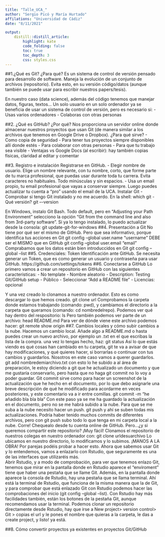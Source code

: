```yaml
---
title: "Talle_UCA_"
author: "Sergio Picó y María Hurtado"
affilations: "Universidad de Cádiz"
date: "8/11/2021"

output: 
    distill::distill_article:
        highlight: kate
        code_folding: false  
        toc: true     
        toc_depth: 3
        css: styles.css     
---
```

        
##1.¿Qué es Git? ¿Para qué?
Es un sistema de control de versión pensado para desarrollo de software. Maneja la evolución de un conjunto de archivos (repositorio). Evita esto, en su versión código/datos (aunque también se puede usar para escribir nuestros papers/tesis).

En nuestro caso (data science), además del código tenemos que manejar datos, figuras, textos…
Un solo usuario en un solo ordenador ya se beneficia de usar un sistema de control de versión, pero es necesario si:
- Usas varios ordenadores
- Colaboras con otras personas

##2. ¿Qué es GitHub? ¿Por qué?
Nos proporciona un servidor online donde almacenar nuestros proyectos que usan Git (de manera similar a los archivos que tenemos en Google Drive o Dropbox).
¿Para qué sirve?
- Como copia de seguridad
- Para tener tus proyectos siempre disponibles allí donde estés
- Para colaborar con otras personas
- Para que tu trabajo sea visible
- Ventajas vs Google Docs (al escribir): hay también copias físicas, claridad al editar y comentar

##3. Registro e instalación
Registrarse en GitHub.
    - Elegir nombre de usuario. Elige un nombre relevante, con tu nombre, corto, que forme parte de tu marca profesional, que puedas usar durante toda tu carrera. Evita caracteres no habituales. Todo minúsculas y sin espacios.
    - Usa un email propio, tu email profesional que vayas a conservar siempre. Luego puedes actualizar tu cuenta a “pro” usando el email de la UCA.
Instalar Git
    - Comprobar si tengo Git instalado y no me acuerdo. En la shell:
		    which git
    - Qué versión?
		    git –-version
		    
En Windows, instalo Git Bash. Todo default, pero en “Adjusting your Path Environment” selecciono la opción “Git from the command line and also from 3rd-party software”.
Si ya lo tengo instalado, lo puedo actualizar desde la consola:
    git update-git-for-windows
##4. Presentación a Git
No tiene por qué ser el mismo de GitHub. Pero que sea informativo, porque identifica tus acciones en Git
    git config --global user.name "username"
DEBE ser el MISMO que en GitHub
    git config --global user.email "email"
Comprabamos que los datos están bien introduccidos en Git
    git config --global --list
##5. Credenciales: Token
Identificación ante GitHub. Se necesita generar un Token, que es como generar un usuario y contraseña para usar GitHub. 
https://github.com/settings/tokens
##6. Conectarse a GitHub
Lo primero vamos a crear un repositorio en GitHub con las siguientes caracteristicas: 
- No template
- Nombre aleatorio
- Description: Testing Git/GitHub setup
- Público
- Seleccionar “Add a README file”
- Licencias: opcional

Y una vez creado lo clonamos a nuestro ordenador. Esto es como descargar lo que hemos creado. 
    git clone url
Comprobamos la carpeta donde estamos trabajando (comando: pwd), y cambiamos el directorio a la carpeta que queramos (comando: cd nombredelrepo). Podemos ver qué hay dentro del respositorio: 
    ls
Pero también podemos ver parte de un archivo: 
    head README.md
Para ver de dónde viene este archivo podemos hacer: 
    git remote show origin
##7. Cambios locales y cómo subir cambios a la nube.
Hacemos un cambio local. Añade algo a README.md o hasta puedes crear un nuevo archivo, por ejemplo un .txt en el que escribas la lista de la compra. 
una vez lo tengas hecho, haz: 
	git status
Así lo que estás viendo es qué cosas han cambiado en tu carpeta, git te va a avisar de que hay modificaciones, y qué quieres hacer, si borrarlas o continuar con tus cambios y guardarlos. Nosotros en este caso vamos a querer guardarlos. 
git add nombredemiarchivo.txt
con esto lo he subido a al área de preparación, le estoy diciendo a git que he actualizado un documento y que me gustaría conservarlo, pero hasta que no haga git commit no lo voy a poder guardar. Git commit sirve como para hacer un screenshot de la actualización que he hecho en el documento, por lo que debo asignarle una breve descripción de qué he modificado para acordarme en veces posteriores, y este comentario va a ir entre comillas.
    git commit -m “he añadido bla bla bla”
Con este paso ya se me ha guardado la actualización en el documento, pero no se me habrá subido a la nube. Para que se me suba a la nube necesito hacer un push. 
    git push
y ahí se suben todas mis actualizaciones. Podría haber tenido muchos commits de diferentes archivos, pero con git push subo todo lo que tenga en mi carpeta local a la nube. Corre! Chequealo desde tu cuenta online de GitHub. 
Pero…¿y si queremos compartir este repositorio? ¡Muy fácil! Clonamos el repositorio de nuestros colegas en nuestro ordenador con: 
    git clone urldesuarchivo
Lo ubicamos en nuestro directorio, lo modificamos y lo subimos.
¡MANOS A LA OBRA! Por parejas podéis probar a hacer esto. 
Ahora que sabemos usar Git y lo entendemos, vamos a enlazarlo con Rstudio, que seguramente es una de las interfaces que utilizaréis más.  
Abrir Rstudio, y a modo de comprobación, para ver que tenemos enlazo Git, tenemos que mirar en la pantalla donde en Rstudio aparece el “enviroment” tiene que haber una pestaña que se llame Git. Además, en la pantalla donde aparece la consola de Rstudio, hay una pestaña que se llama terminal. Ahí está la terminal de Rstudio, que funciona de la misma manera que la de Git, y para comprobar que está enlazado Git con Rstudio podemos hacer las comprobaciones del inicio (git config --global --list). 
Con Rstudio hay más facilidades también, están los botones de la pestaña Git, aunque recomendamos usar la terminal. 
Podemos clonar un repositorio directamente desde Rstudio, hay que irse a New project> version control> Git > copias el url y le pones el nombre que quieras a la carpeta, le das a create project, y listo! ya está. 

##8. Cómo convertir proyectos ya existentes en proyectos Git/GitHub


